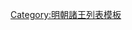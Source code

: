{{ming|title=明朝鄒平國諸王|ed=鄒平國|head=[[正統 (年號)|正統]]二年（[[1437年]]）封<ref name=a>《明英宗實錄》</ref>。|
{{ming/title}}
{{ming/list|鄒平莊靖王|[[朱泰塍]]|朱肇煇、嫡六子<ref>《魯靖王壙志》</ref>|[[1437年]]—[[1463年]]|正統二年封。[[天顺 (明朝)|天順]]七年薨<ref name=a/>。}}
{{ming/list|鄒平恭懿王|[[朱陽鎕]]|朱泰塍、庶二子<ref name=a/>|[[1467年]]—[[1509年]]|[[成化]]三年襲封。[[正德 (明朝)|正德]]四年薨。}}
{{ming/list|鄒平莊定王|[[朱當潩]]|朱陽鎕、庶一子|[[1514年]]—[[1539年]]| 正德九年襲封。[[嘉靖]]十八年薨。}}
{{ming/list|鄒平榮安王|[[朱健檔]]|朱當潩、庶一子|追封|正德七年封[[鎮國將軍]]。嘉靖十二年卒。以子[[朱觀爁|觀爁]]襲封。追封諡榮安王。}}
{{ming/list|鄒平恭靖王|[[朱觀爁]]|朱健檔、庶一子|[[1542年]]—[[1563年]]| 嘉靖二十一年襲封。四十二年薨<ref>《明世宗實錄》</ref>。}}
{{ming/list|鄒平康順王|[[朱頤在]]|朱觀爁、嫡一子|[[1568年]]—[[1602年]]|[[隆庆 (明朝)|隆慶]]二年襲封。[[萬曆]]三十年薨。}}
{{ming/list|鄒平王|[[朱壽碒]]|朱頤在、庶一子|[[1605年]]—[[1646年]]|萬曆二十七年封[[长子 (封号)|長子]]。三十三年襲封。[[隆武]]二年六月薨。}}
{{ming/note|參考文獻}}
{{ming/note|ref}}
}}<noinclude>
[[Category:明朝諸王列表模板]]
</noinclude>